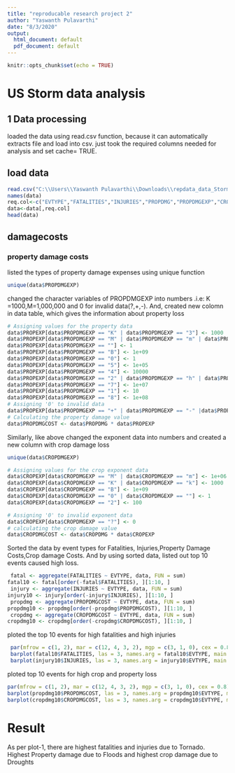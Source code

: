 ```yaml
---
title: "reproducable research project 2"
author: "Yaswanth Pulavarthi"
date: "8/3/2020"
output:
  html_document: default
  pdf_document: default
---
```


```r
knitr::opts_chunk$set(echo = TRUE)
```
# US Storm data analysis

## 1 Data processing
loaded the data using read.csv function, because it can automatically extracts file and load into csv.
just took the required columns needed for analysis and set cache= TRUE.

## load data

```r
read.csv("C:\\Users\\Yaswanth Pulavarthi\\Downloads\\repdata_data_StormData.csv.bz2")->data
names(data)
req.col<-c("EVTYPE","FATALITIES","INJURIES","PROPDMG","PROPDMGEXP","CROPDMG","CROPDMGEXP" )
data<-data[,req.col]
head(data)
```

## damagecosts

### property damage costs
listed the types of property damage expenses using unique function
```r
unique(data$PROPDMGEXP)
```
changed the character variables of PROPDMGEXP  into numbers .i.e: K =1000,M=1,000,000 and 0 for invalid data(?,+,-).
And, created new colomn in data table, which gives the information about property loss
```r
# Assigning values for the property data 
data$PROPEXP[data$PROPDMGEXP == "K" | data$PROPDMGEXP == "3"] <- 1000
data$PROPEXP[data$PROPDMGEXP == "M" | data$PROPDMGEXP == "m" | data$PROPDMGEXP == "6"] <- 1e+06
data$PROPEXP[data$PROPDMGEXP == ""] <- 1
data$PROPEXP[data$PROPDMGEXP == "B"] <- 1e+09
data$PROPEXP[data$PROPDMGEXP == "0"] <- 1
data$PROPEXP[data$PROPDMGEXP == "5"] <- 1e+05
data$PROPEXP[data$PROPDMGEXP == "4"] <- 10000
data$PROPEXP[data$PROPDMGEXP == "2" | data$PROPDMGEXP == "h" | data$PROPDMGEXP == "H"] <- 100
data$PROPEXP[data$PROPDMGEXP == "7"] <- 1e+07
data$PROPEXP[data$PROPDMGEXP == "1"] <- 10
data$PROPEXP[data$PROPDMGEXP == "8"] <- 1e+08
# Assigning '0' to invalid data
data$PROPEXP[data$PROPDMGEXP == "+" | data$PROPDMGEXP == "-" |data$PROPDMGEXP == "?"] <- 0
# Calculating the property damage value
data$PROPDMGCOST <- data$PROPDMG * data$PROPEXP

```
Similarly, like above changed the exponent data into numbers and created a new column with crop damage loss
```r
unique(data$CROPDMGEXP)
```

```r
# Assigning values for the crop exponent data 
data$CROPEXP[data$CROPDMGEXP == "M" | data$CROPDMGEXP == "m"] <- 1e+06
data$CROPEXP[data$CROPDMGEXP == "K" | data$CROPDMGEXP == "k"] <- 1000
data$CROPEXP[data$CROPDMGEXP == "B"] <- 1e+09
data$CROPEXP[data$CROPDMGEXP == "0" | data$CROPDMGEXP == ""] <- 1
data$CROPEXP[data$CROPDMGEXP == "2"] <- 100

# Assigning '0' to invalid exponent data
data$CROPEXP[data$CROPDMGEXP == "?"] <- 0
# calculating the crop damage value
data$CROPDMGCOST <- data$CROPDMG * data$CROPEXP
```
Sorted the data by event types for Fatalities, Injuries,Property Damage Costs,Crop damage Costs.
And by using sorted data, listed out top 10 events caused high loss.
```r
 fatal <- aggregate(FATALITIES ~ EVTYPE, data, FUN = sum)
fatal10 <- fatal[order(-fatal$FATALITIES), ][1:10, ]
 injury <- aggregate(INJURIES ~ EVTYPE, data, FUN = sum)
injury10 <- injury[order(-injury$INJURIES), ][1:10, ]
 propdmg <- aggregate(PROPDMGCOST ~ EVTYPE, data, FUN = sum)
propdmg10 <- propdmg[order(-propdmg$PROPDMGCOST), ][1:10, ]
 cropdmg <- aggregate(CROPDMGCOST ~ EVTYPE, data, FUN = sum)
cropdmg10 <- cropdmg[order(-cropdmg$CROPDMGCOST), ][1:10, ]

```

ploted the top 10 events for high fatalities and high injuries
```r
 par(mfrow = c(1, 2), mar = c(12, 4, 3, 2), mgp = c(3, 1, 0), cex = 0.8)
 barplot(fatal10$FATALITIES, las = 3, names.arg = fatal10$EVTYPE, main = "Highest Fatalities by event", col = "red")
 barplot(injury10$INJURIES, las = 3, names.arg = injury10$EVTYPE, main = "Highest Injuries by event", col = "light green")
```

ploted top 10 events for high crop and property loss
```r
par(mfrow = c(1, 2), mar = c(12, 4, 3, 2), mgp = c(3, 1, 0), cex = 0.8)
barplot(propdmg10$PROPDMGCOST, las = 3, names.arg = propdmg10$EVTYPE, main = "Top 10 property loss by event", col = "light blue")
barplot(cropdmg10$CROPDMGCOST, las = 3, names.arg = cropdmg10$EVTYPE, main = "Top 10 crop loss by event", col = "light blue")
```


# Result
As per plot-1, there are highest fatalities and injuries due to Tornado.
Highest Property damage due to Floods and highest crop damage due to Droughts




